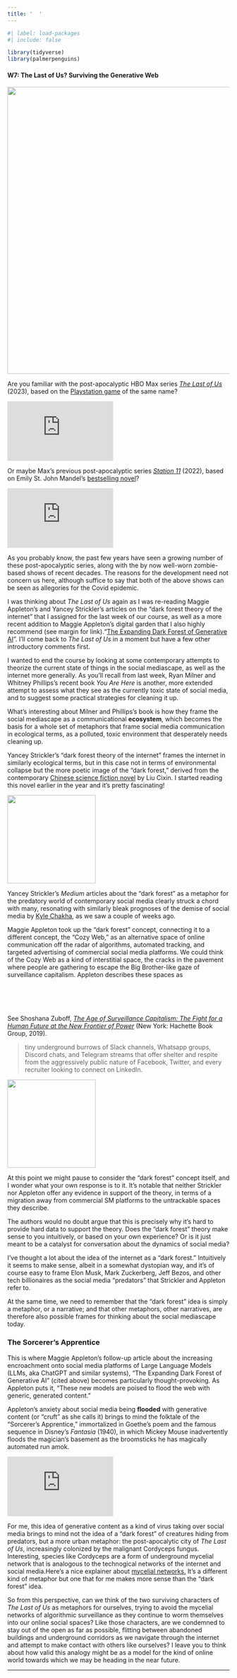 ```yaml
---
title: '  '
---
```


```r
#| label: load-packages
#| include: false

library(tidyverse)
library(palmerpenguins)
```

#### W7: The Last of Us? Surviving the Generative Web

[![](../img/last-of-us.webp){width="650"}](https://www.hbo.com/the-last-of-us)

Are you familiar with the post-apocalyptic HBO Max series [*The Last of Us*](https://www.hbo.com/the-last-of-us) (2023), based on the [Playstation game](https://www.playstation.com/en-us/games/the-last-of-us-part-i/) of the same name?

::: column-margin
<iframe width="240" height="135" src="https://www.youtube.com/embed/uLtkt8BonwM" title="The Last of Us | Official Trailer | Max" frameborder="0" allow="accelerometer; autoplay; clipboard-write; encrypted-media; gyroscope; picture-in-picture; web-share" referrerpolicy="strict-origin-when-cross-origin" allowfullscreen>

</iframe>
:::

Or maybe Max's previous post-apocalyptic series [*Station 11*](https://www.max.com/shows/station-eleven/) (2022), based on Emily St. John Mandel's [bestselling novel](https://www.emilymandel.com/station-eleven)?

::: column-margin
<iframe width="240" height="135" src="https://www.youtube.com/embed/LPm52rq8CZA" title="STATION ELEVEN Trailer (2021)" frameborder="0" allow="accelerometer; autoplay; clipboard-write; encrypted-media; gyroscope; picture-in-picture; web-share" referrerpolicy="strict-origin-when-cross-origin" allowfullscreen>

</iframe>
:::

As you probably know, the past few years have seen a growing number of these post-apocalyptic series, along with the by now well-worn zombie-based shows of recent decades. The reasons for the development need not concern us here, although suffice to say that both of the above shows can be seen as allegories for the Covid epidemic.

I was thinking about *The Last of Us* again as I was re-reading Maggie Appleton's and Yancey Strickler's articles on the "dark forest theory of the internet" that I assigned for the last week of our course, as well as a more recent addition to Maggie Appleton's digital garden that I also highly recommend (see margin for link).["[The Expanding Dark Forest of Generative AI](https://maggieappleton.com/ai-dark-forest)"]{.aside}. I'll come back to *The Last of Us* in a moment but have a few other introductory comments first.

I wanted to end the course by looking at some contemporary attempts to theorize the current state of things in the social mediascape, as well as the internet more generally. As you'll recall from last week, Ryan Milner and Whitney Phillips's recent book *You Are Here* is another, more extended attempt to assess what they see as the currently toxic state of social media, and to suggest some practical strategies for cleaning it up.

What's interesting about Milner and Phillips's book is how they frame the social mediascape as a communicational **ecosystem**, which becomes the basis for a whole set of metaphors that frame social media communication in ecological terms, as a polluted, toxic environment that desperately needs cleaning up.

Yancey Strickler's "dark forest theory of the internet" frames the internet in similarly ecological terms, but in this case not in terms of environmental collapse but the more poetic image of the "dark forest," derived from the contemporary [Chinese science fiction novel](https://us.macmillan.com/books/9780765386694/thedarkforest) by Liu Cixin. I started reading this novel earlier in the year and it's pretty fascinating!

::: column-margin
[![](../img/dark-forest-novel.jpg){width="200"}](https://us.macmillan.com/books/9780765386694/thedarkforest)
:::

Yancey Strickler's *Medium* articles about the "dark forest" as a metaphor for the predatory world of contemporary social media clearly struck a chord with many, resonating with similarly bleak prognoses of the demise of social media by [Kyle Chakha](https://www.newyorker.com/culture/infinite-scroll/buzzfeed-blue-check-marks-and-the-end-of-an-internet-era), as we saw a couple of weeks ago.

Maggie Appleton took up the "dark forest" concept, connecting it to a different concept, the "Cozy Web," as an alternative space of online communication off the radar of algorithms, automated tracking, and targeted advertising of commercial social media platforms. We could think of the Cozy Web as a kind of interstitial space, the cracks in the pavement where people are gathering to escape the Big Brother-like gaze of surveillance capitalism. Appleton describes these spaces as

::: {.column-margin}
<br />
<br />
<br />
<br />
See Shoshana Zuboff, [*The Age of Surveillance Capitalism: The Fight for a Human Future at the New Frontier of Power*](https://www.hachettebookgroup.com/titles/shoshana-zuboff/the-age-of-surveillance-capitalism/9781610395694/?lens=publicaffairs) (New York: Hachette Book Group, 2019).
:::

> tiny underground burrows of Slack channels, Whatsapp groups, Discord chats, and Telegram streams that offer shelter and respite from the aggressively public nature of Facebook, Twitter, and every recruiter looking to connect on LinkedIn.

::: column-margin

![](../img/cozyweb.png){.lightbox width="200"}

:::

At this point we might pause to consider the "dark forest" concept itself, and I wonder what your own response is to it. It's notable that neither Strickler nor Appleton offer any evidence in support of the theory, in terms of a migration away from commercial SM platforms to the untrackable spaces they describe.

The authors would no doubt argue that this is precisely why it's hard to provide hard data to support the theory. Does the "dark forest" theory make sense to you intuitively, or based on your own experience? Or is it just meant to be a catalyst for conversation about the dynamics of social media?

I've thought a lot about the idea of the internet as a "dark forest." Intuitively it seems to make sense, albeit in a somewhat dystopian way, and it's of course easy to frame Elon Musk, Mark Zuckerberg, Jeff Bezos, and other tech billionaires as the social media "predators" that Strickler and Appleton refer to.

At the same time, we need to remember that the "dark forest" idea is simply a metaphor, or a narrative; and that other metaphors, other narratives, are therefore also possible frames for thinking about the social mediascape today.

### The Sorcerer's Apprentice

This is where Maggie Appleton's follow-up article about the increasing encroachment onto social media platforms of Large Language Models (LLMs, aka ChatGPT and similar systems), ["The Expanding Dark Forest of Generative AI" (cited above)]{.aside} becomes particularly thought-provoking. As Appleton puts it, "These new models are poised to flood the web with generic, generated content."

Appleton's anxiety about social media being **flooded** with generative content (or "cruft" as she calls it) brings to mind the folktale of the "Sorcerer's Apprentice," immortalized in Goethe's poem and the famous sequence in Disney's *Fantasia* (1940), in which Mickey Mouse inadvertently floods the magician's basement as the broomsticks he has magically automated run amok.

::: column-margin
<iframe width="240" height="135" src="https://www.youtube.com/embed/rCAYto7Svwo" title="The Sorcerer&#39;s Apprentice (Fantasia)" frameborder="0" allow="accelerometer; autoplay; clipboard-write; encrypted-media; gyroscope; picture-in-picture; web-share" referrerpolicy="strict-origin-when-cross-origin" allowfullscreen>

</iframe>
:::

For me, this idea of generative content as a kind of virus taking over social media brings to mind not the idea of a "dark forest" of creatures hiding from predators, but a more urban metaphor: the post-apocalytic city of *The Last of Us*, increasingly colonized by the malignant Cordyceps fungus. Interesting, species like Cordyceps are a form of underground mycelial network that is analogous to the technogical networks of the internet and social media.[Here's a nice explainer about [mycelial networks.](https://www.kew.org/read-and-watch/fungi-hidden-dimension)]{.aside} It's a different kind of metaphor but one that for me makes more sense than the "dark forest" idea.

So from this perspective, can we think of the two surviving characters of *The Last of Us* as metaphors for ourselves, trying to avoid the mycelial networks of algorithmic surveillance as they continue to worm themselves into our online social spaces? Like those characters, are we condemned to stay out of the open as far as possible, flitting between abandoned buildings and underground corridors as we navigate through the internet and attempt to make contact with others like ourselves? I leave you to think about how valid this analogy might be as a model for the kind of online world towards which we may be heading in the near future.

***


